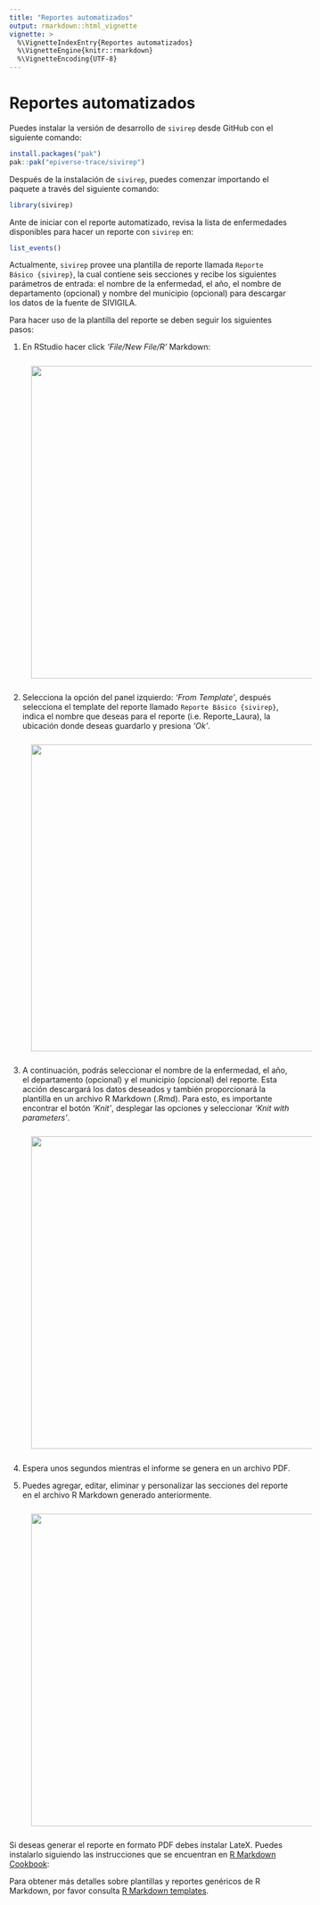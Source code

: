 ```yaml
---
title: "Reportes automatizados"
output: rmarkdown::html_vignette
vignette: >
  %\VignetteIndexEntry{Reportes automatizados}
  %\VignetteEngine{knitr::rmarkdown}
  %\VignetteEncoding{UTF-8}
---
```


# Reportes automatizados

Puedes instalar la versión de desarrollo de `sivirep` desde GitHub con
el siguiente comando:

```r
install.packages("pak")
pak::pak("epiverse-trace/sivirep")
```

Después de la instalación de `sivirep`, puedes comenzar importando el
paquete a través del siguiente comando:

```r
library(sivirep)
```

Ante de iniciar con el reporte automatizado, revisa la lista de
enfermedades disponibles para hacer un reporte con `sivirep` en:

```r
list_events()
```

Actualmente, `sivirep` provee una plantilla de reporte llamada
`Reporte Básico {sivirep}`, la cual contiene seis secciones y recibe los
siguientes parámetros de entrada: el nombre de la enfermedad, el año, el
nombre de departamento (opcional) y nombre del municipio (opcional) para
descargar los datos de la fuente de SIVIGILA.

Para hacer uso de la plantilla del reporte se deben seguir los
siguientes pasos:

1.  En RStudio hacer click *'File/New File/R'* Markdown:

![](../man/figures/file_rmarkdown.png){.rmarkdown-img align="center"
style="margin-left: 2.8em; margin-top: 0.8em; margin-bottom: 0.8em;"
width="560"}

2.  Selecciona la opción del panel izquierdo: *'From Template'*, después
    selecciona el template del reporte llamado
    `Reporte Básico {sivirep}`, indica el nombre que deseas para el
    reporte (i.e. Reporte_Laura), la ubicación donde deseas guardarlo y
    presiona *'Ok'*.

![](../man/figures/reporte_basico.png){.rmarkdown-img align="center"
style="margin-left: 2.8em; margin-top: 0.8em; margin-bottom: 0.8em;"
width="550"}

3.  A continuación, podrás seleccionar el nombre de la enfermedad, el
    año, el departamento (opcional) y el municipio (opcional) del
    reporte. Esta acción descargará los datos deseados y también
    proporcionará la plantilla en un archivo R Markdown (.Rmd). Para
    esto, es importante encontrar el botón *'Knit'*, desplegar las
    opciones y seleccionar *'Knit with parameters'*.

![](../man/figures/button_knit.png){.rmarkdown-img align="center"
style="margin-left: 2.8em; margin-top: 0.8em; margin-bottom: 0.8em;"
width="560"}

4.  Espera unos segundos mientras el informe se genera en un archivo
    PDF.

5.  Puedes agregar, editar, eliminar y personalizar las secciones del
    reporte en el archivo R Markdown generado anteriormente.

![](../man/figures/editable_rmarkdown.png){.rmarkdown-img align="center"
style="margin-left: 2.8em; margin-top: 0.8em; margin-bottom: 0.8em;"
width="560"}

Si deseas generar el reporte en formato PDF debes instalar LateX. Puedes instalarlo siguiendo las instrucciones que se
encuentran en [R Markdown Cookbook](https://bookdown.org/yihui/rmarkdown-cookbook/install-latex.html):

Para obtener más detalles sobre plantillas y reportes genéricos de R
Markdown, por favor consulta [R Markdown templates](https://rstudio.github.io/rstudio-extensions/rmarkdown_templates.html).
